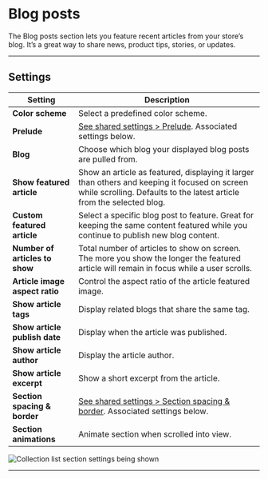 # Blog posts

The Blog posts section lets you feature recent articles from your store’s blog. It’s a great way to share news, product tips, stories, or updates.

---

## Settings

| Setting               | Description                                                                 |
|------------------------|-----------------------------------------------------------------------------|
| **Color scheme**         | Select a predefined color scheme. |
| **Prelude**         | [See shared settings > Prelude](#prelude). Associated settings below.                        |
| **Blog**         | Choose which blog your displayed blog posts are pulled from. |
| **Show featured article**         | Show an article as featured, displaying it larger than others and keeping it focused on screen while scrolling. Defaults to the latest article from the selected blog. |
| **Custom featured article**         | Select a specific blog post to feature. Great for keeping the same content featured while you continue to publish new blog content. |
| **Number of articles to show**         | Total number of articles to show on screen. The more you show the longer the featured article will remain in focus while a user scrolls. |
| **Article image aspect ratio**         | Control the aspect ratio of the article featured image. |
| **Show article tags**         | Display related blogs that share the same tag. |
| **Show article publish date**         | Display when the article was published. |
| **Show article author**         | Display the article author. |
| **Show article excerpt**         | Show a short excerpt from the article. |
| **Section spacing & border**     | [See shared settings > Section spacing & border](#spacing-and-border). Associated settings below.                    |
| **Section animations**     | Animate section when scrolled into view.                    |

![Collection list section settings being shown](./img/blog-posts-1-settings.gif)


---


<SharedSettings />


<Prelude />


<SpacingAndBorder />
